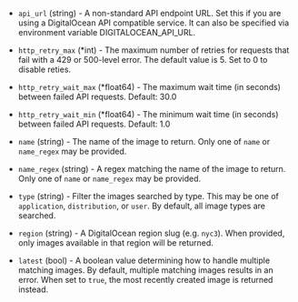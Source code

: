 <!-- Code generated from the comments of the Config struct in datasource/image/data.go; DO NOT EDIT MANUALLY -->

- `api_url` (string) - A non-standard API endpoint URL. Set this if you are  using a DigitalOcean API
  compatible service. It can also be specified via environment variable DIGITALOCEAN_API_URL.

- `http_retry_max` (\*int) - The maximum number of retries for requests that fail with a 429 or 500-level error.
  The default value is 5. Set to 0 to disable reties.

- `http_retry_wait_max` (\*float64) - The maximum wait time (in seconds) between failed API requests. Default: 30.0

- `http_retry_wait_min` (\*float64) - The minimum wait time (in seconds) between failed API requests. Default: 1.0

- `name` (string) - The name of the image to return. Only one of `name` or `name_regex` may be provided.

- `name_regex` (string) - A regex matching the name of the image to return. Only one of `name` or `name_regex` may be provided.

- `type` (string) - Filter the images searched by type. This may be one of `application`, `distribution`, or `user`.
  By default, all image types are searched.

- `region` (string) - A DigitalOcean region slug (e.g. `nyc3`). When provided, only images available in that region
  will be returned.

- `latest` (bool) - A boolean value determining how to handle multiple matching images. By default, multiple matching images
  results in an error. When set to `true`, the most recently created image is returned instead.

<!-- End of code generated from the comments of the Config struct in datasource/image/data.go; -->
